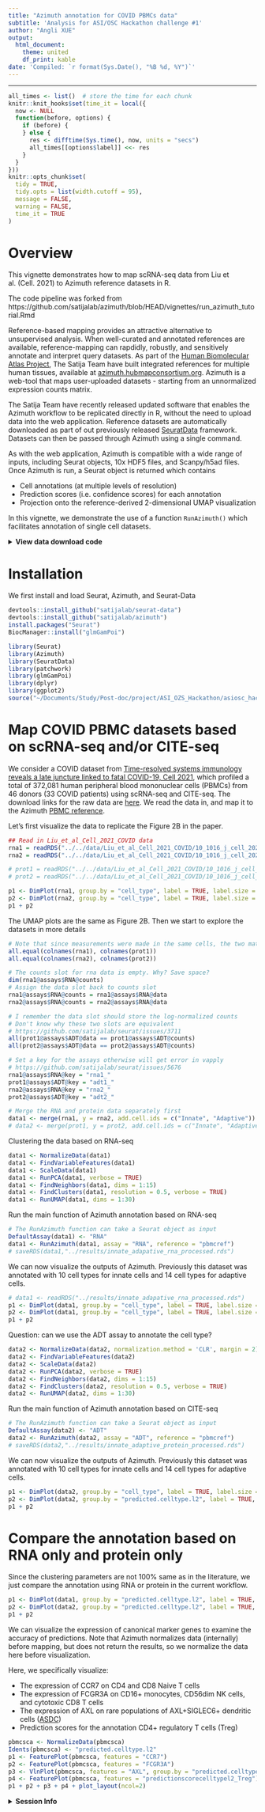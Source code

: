 ```yaml
---
title: "Azimuth annotation for COVID PBMCs data"
subtitle: 'Analysis for ASI/OSC Hackathon challenge #1'
author: "Angli XUE"
output:
  html_document:
    theme: united
    df_print: kable
date: 'Compiled: `r format(Sys.Date(), "%B %d, %Y")`'
---
```

***
  
```r
all_times <- list()  # store the time for each chunk
knitr::knit_hooks$set(time_it = local({
  now <- NULL
  function(before, options) {
    if (before) {
    } else {
      res <- difftime(Sys.time(), now, units = "secs")
      all_times[[options$label]] <<- res
    }
  }
}))
knitr::opts_chunk$set(
  tidy = TRUE,
  tidy.opts = list(width.cutoff = 95),
  message = FALSE,
  warning = FALSE,
  time_it = TRUE
)
```

# Overview 

This vignette demonstrates how to map scRNA-seq data from Liu et al. (Cell. 2021) to Azimuth reference datasets in R.

The code pipeline was forked from https://github.com/satijalab/azimuth/blob/HEAD/vignettes/run_azimuth_tutorial.Rmd

Reference-based mapping provides an attractive alternative to unsupervised analysis. When well-curated and annotated references are available, reference-mapping can rapdidly, robustly, and sensitively annotate and interpret query datasets. As part of the [Human Biomolecular Atlas Project](portal.hubmapconsortium.org), The Satija Team have built integrated references for multiple human tissues, available at [azimuth.hubmapconsortium.org](azimuth.hubmapconsortium.org). Azimuth is a web-tool that maps user-uploaded datasets - starting from an unnormalized expression counts matrix.

The Satija Team have recently released updated software that enables the Azimuth workflow to be replicated directly in R, without the need to upload data into the web application. Reference datasets are automatically downloaded as part of out previously released [SeuratData](https://github.com/satijalab/seurat-data) framework. Datasets can then be passed through Azimuth using a single command. 

As with the web application, Azimuth is compatible with a wide range of inputs, including Seurat objects, 10x HDF5 files, and Scanpy/h5ad files. Once Azimuth is run, a Seurat object is returned which contains

* Cell annotations (at multiple levels of resolution)
* Prediction scores (i.e. confidence scores) for each annotation
* Projection onto the reference-derived 2-dimensional UMAP visualization

In this vignette, we demonstrate the use of a function `RunAzimuth()` which facilitates annotation of single cell datasets.

<details>
  <summary>**View data download code**</summary>
  
  To download all the required files, you can run the following lines in a shell:
  
```sh
wget https://figshare.com/ndownloader/files/27686835 -O human_cd34_bone_marrow.h5ad
```

</details>
  
# Installation
  
We first install and load Seurat, Azimuth, and Seurat-Data

```r
devtools::install_github("satijalab/seurat-data")
devtools::install_github("satijalab/azimuth")
install.packages("Seurat")
BiocManager::install("glmGamPoi")
```

```r
library(Seurat)
library(Azimuth)
library(SeuratData)
library(patchwork)
library(glmGamPoi)
library(dplyr)
library(ggplot2)
source("~/Documents/Study/Post-doc/project/ASI_OZS_Hackathon/asiosc_hackathon/src/recode.R")
```

# Map COVID PBMC datasets based on scRNA-seq and/or CITE-seq

We consider a COVID dataset from [Time-resolved systems immunology reveals a late juncture linked to fatal COVID-19, Cell 2021](https://pubmed.ncbi.nlm.nih.gov/33713619/), which profiled a total of 372,081 human peripheral blood mononuclear cells (PBMCs) from 46 donors (33 COVID patients) using scRNA-seq and CITE-seq. The download links for the raw data are [here](https://docs.google.com/spreadsheets/d/1ktYSwelU0LKWua0OGWDQUt3GEHb2VtGHCW8ZvoyF5IE/edit?usp=sharing). We read the data in, and map it to the Azimuth [PBMC reference](https://azimuth.hubmapconsortium.org/references/#Human%20-%20PBMC).

Let's first visualize the data to replicate the Figure 2B in the paper.

```r
## Read in Liu_et_al_Cell_2021_COVID data
rna1 = readRDS("../../data/Liu_et_al_Cell_2021_COVID/10_1016_j_cell_2021_02_018_innate_rna.rds")
rna2 = readRDS("../../data/Liu_et_al_Cell_2021_COVID/10_1016_j_cell_2021_02_018_adaptive_rna.rds")

# prot1 = readRDS("../../data/Liu_et_al_Cell_2021_COVID/10_1016_j_cell_2021_02_018_innate_protein.rds")
# prot2 = readRDS("../../data/Liu_et_al_Cell_2021_COVID/10_1016_j_cell_2021_02_018_adaptive_protein.rds")

p1 <- DimPlot(rna1, group.by = "cell_type", label = TRUE, label.size = 3) + NoLegend() + ggtitle("Innate cell only: 125,117 cells")
p2 <- DimPlot(rna2, group.by = "cell_type", label = TRUE, label.size = 3) + NoLegend() + ggtitle("Adaptive cell only: 246,964 cells")
p1 + p2
```

The UMAP plots are the same as Figure 2B. Then we start to explore the datasets in more details

```r
# Note that since measurements were made in the same cells, the two matrices have identical column names
all.equal(colnames(rna1), colnames(prot1))
all.equal(colnames(rna2), colnames(prot2))

# The counts slot for rna data is empty. Why? Save space?
dim(rna1@assays$RNA@counts)
# Assign the data slot back to counts slot
rna1@assays$RNA@counts = rna1@assays$RNA@data
rna2@assays$RNA@counts = rna2@assays$RNA@data

# I remember the data slot should store the log-normalized counts
# Don't know why these two slots are equivalent
# https://github.com/satijalab/seurat/issues/3711
all(prot1@assays$ADT@data == prot1@assays$ADT@counts)
all(prot2@assays$ADT@data == prot2@assays$ADT@counts)

# Set a key for the assays otherwise will get error in vapply
# https://github.com/satijalab/seurat/issues/5676
rna1@assays$RNA@key = "rna1_"
prot1@assays$ADT@key = "adt1_"
rna2@assays$RNA@key = "rna2_"
prot2@assays$ADT@key = "adt2_"

# Merge the RNA and protein data separately first
data1 <- merge(rna1, y = rna2, add.cell.ids = c("Innate", "Adaptive"))
# data2 <- merge(prot1, y = prot2, add.cell.ids = c("Innate", "Adaptive"))
```

Clustering the data based on RNA-seq

```r
data1 <- NormalizeData(data1)
data1 <- FindVariableFeatures(data1)
data1 <- ScaleData(data1)
data1 <- RunPCA(data1, verbose = TRUE)
data1 <- FindNeighbors(data1, dims = 1:15)
data1 <- FindClusters(data1, resolution = 0.5, verbose = TRUE)
data1 <- RunUMAP(data1, dims = 1:30)
```

Run the main function of Azimuth annotation based on RNA-seq

```r
# The RunAzimuth function can take a Seurat object as input
DefaultAssay(data1) <- "RNA"
data1 <- RunAzimuth(data1, assay = "RNA", reference = "pbmcref")
# saveRDS(data1,"../results/innate_adapative_rna_processed.rds")
```

We can now visualize the outputs of Azimuth. Previously this dataset was annotated with 10 cell types for innate cells and 14 cell types for adaptive cells.

```r
# data1 <- readRDS("../results/innate_adapative_rna_processed.rds")
p1 <- DimPlot(data1, group.by = "cell_type", label = TRUE, label.size = 3) + NoLegend() + ggtitle("Previous RNA annotation")
p2 <- DimPlot(data1, group.by = "cell_type", label = TRUE, label.size = 3) + NoLegend() + ggtitle("Current RNA annotation")
p1 + p2
```

Question: can we use the ADT assay to annotate the cell type?

```r
data2 <- NormalizeData(data2, normalization.method = 'CLR', margin = 2)
data2 <- FindVariableFeatures(data2)
data2 <- ScaleData(data2)
data2 <- RunPCA(data2, verbose = TRUE)
data2 <- FindNeighbors(data2, dims = 1:15)
data2 <- FindClusters(data2, resolution = 0.5, verbose = TRUE)
data2 <- RunUMAP(data2, dims = 1:30)
```

Run the main function of Azimuth annotation based on CITE-seq

```r
# The RunAzimuth function can take a Seurat object as input
DefaultAssay(data2) <- "ADT"
data2 <- RunAzimuth(data2, assay = "ADT", reference = "pbmcref")
# saveRDS(data2,"../results/innate_adaptive_protein_processed.rds")
```

We can now visualize the outputs of Azimuth. Previously this dataset was annotated with 10 cell types for innate cells and 14 cell types for adaptive cells.

```r
p1 <- DimPlot(data2, group.by = "cell_type", label = TRUE, label.size = 3) + NoLegend() + ggtitle("Previous annotation")
p2 <- DimPlot(data2, group.by = "predicted.celltype.l2", label = TRUE, label.size = 3) + NoLegend() + ggtitle("New ADT annotation")
p1 + p2
```

# Compare the annotation based on RNA only and protein only

Since the clustering parameters are not 100% same as in the literature, we just compare the annotation using RNA or protein in the current workflow.

```r
p1 <- DimPlot(data1, group.by = "predicted.celltype.l2", label = TRUE, label.size = 3) + NoLegend() + ggtitle("RNA annotation")
p2 <- DimPlot(data2, group.by = "predicted.celltype.l2", label = TRUE, label.size = 3) + NoLegend() + ggtitle("Protein annotation")
p1 + p2
```

We can visualize the expression of canonical marker genes to examine the accuracy of predictions. Note that Azimuth normalizes data (internally) before mapping, but does not return the results, so we normalize the data here before visualization.

Here, we specifically visualize:

* The expression of CCR7 on CD4 and CD8 Naive T cells
* The expression of FCGR3A on CD16+ monocytes, CD56dim NK cells, and cytotoxic CD8 T cells
* The expression of AXL on rare populations of AXL+SIGLEC6+ dendritic cells ([ASDC](https://www.ncbi.nlm.nih.gov/pmc/articles/PMC5775029/))
* Prediction scores for the annotation CD4+ regulatory T cells (Treg)

```r
pbmcsca <- NormalizeData(pbmcsca)
Idents(pbmcsca) <- "predicted.celltype.l2"
p1 <- FeaturePlot(pbmcsca, features = "CCR7")
p2 <- FeaturePlot(pbmcsca, features = "FCGR3A")
p3 <- VlnPlot(pbmcsca, features = "AXL", group.by = "predicted.celltype.l2", idents = c("ASDC", "pDC", "cDC1", "cDC2"))
p4 <- FeaturePlot(pbmcsca, features = "predictionscorecelltypel2_Treg")
p1 + p2 + p3 + p4 + plot_layout(ncol=2)
```

<details>
  <summary>**Session Info**</summary>
```r
sessionInfo()
```
</details>